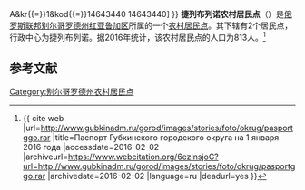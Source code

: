 {{Infobox Settlement
| official_name = 捷列布列诺农村居民点
| native_name = Теребренское сельское поселение
| settlement_type = [[农村居民点|农村居民点]]
| subdivision_type = [[国家|国家]]
| subdivision_type1 = [[州_(俄罗斯)|州]]
| subdivision_type2 = [[区_(苏联)|区]]
| subdivision_name = {{RUS}}
| subdivision_name1 = [[别尔哥罗德州|别尔哥罗德州]]
| subdivision_name2 = [[红亚鲁加区|红亚鲁加区]]
| seat_type = 行政中心
| seat = 捷列布列诺
| population_as_of=2016
| population_footnotes = <ref name=stat />
| population_total = 813
| coordinates_display = inline,title
| latd = 50 | latm = 43 | lats = 07 | latNS = N
| longd = 35 | longm = 30 | longs = 52 | longEW = E
| timezone = [[莫斯科时间|MSK]]
| utc_offset = +3
| blank_name = [[俄罗斯市政土地区划代码|OKTMO编码]]
| blank_info = [http://classif.spb.ru/classificators/view/tma.php?st{{=}}A&kr{{=}}1&kod{{=}}14643440 14643440]
}}
'''捷列布列诺农村居民点'''（{{lang-ru|Теребренское сельское поселение}}）是[[俄罗斯联邦|俄罗斯联邦]][[别尔哥罗德州|别尔哥罗德州]][[红亚鲁加区|红亚鲁加区]]所属的一个[[农村居民点|农村居民点]]。其下辖有2个居民点，行政中心为捷列布列诺。据2016年统计，该农村居民点的人口为813人。<ref name=stat>{{ cite web |url=http://www.gubkinadm.ru/gorod/images/stories/foto/okrug/pasportggo.rar |title=Паспорт Губкинского городского округа на 1 января 2016 года |accessdate=2016-02-02 |archiveurl=https://www.webcitation.org/6ezlnsjoC?url=http://www.gubkinadm.ru/gorod/images/stories/foto/okrug/pasportggo.rar |archivedate=2016-02-02 |language=ru |deadurl=yes }}</ref>

== 参考文献 ==
{{reflist}}

{{Russia-stub}}

[[Category:别尔哥罗德州农村居民点|Category:别尔哥罗德州农村居民点]]
